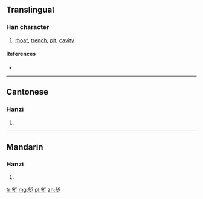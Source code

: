 {{also|塹}}
==Translingual==

===Han character===
{{Han char|rn=32|rad=土|as=08|sn=11|four=|canj=大中土 (KLG), X大中土 (XKLG)}}

# [[moat]], [[trench]], [[pit]], [[cavity]]

====References====
* {{Han ref|kx=0232.181|hdz=10452.050|uh=5811|ud=22545}}

----

==Cantonese==

===Hanzi===
{{yue-hanzi|jyut=|y=chim3|tra=塹}}

# {{defn|lang=yue|sort=土08}}

----

==Mandarin==

===Hanzi===
{{cmn-hanzi|tra=塹|pin=[[qiàn]] ([[qian4]])|wg=ch'ien<sup>4</sup>}}

# {{defn|lang=cmn|sort=土08}}

[[fr:堑]]
[[mg:堑]]
[[pl:堑]]
[[zh:堑]]